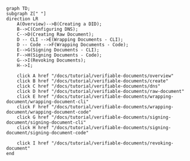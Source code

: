 ```mermaid
graph TD;
subgraph Z[" "]
direction LR
    A(Overview)-->B(Creating a DID);
    B-->C(Configuring DNS);
    C-->D(Creating Raw Document);
    D -- CLI -->E(Wrapping Documents - CLI);
    D -- Code -->F(Wrapping Documents - Code);
    E-->G(Signing Documents - CLI);
    F-->H(Signing Documents - Code);
    G-->I(Revoking Documents);
    H-->I;

    click A href "/docs/tutorial/verifiable-documents/overview"
    click B href "/docs/tutorial/verifiable-documents/create"
    click C href "/docs/tutorial/verifiable-documents/dns"
    click D href "/docs/tutorial/verifiable-documents/raw-document"
    click E href "/docs/tutorial/verifiable-documents/wrapping-document/wrapping-document-cli"
    click F href "/docs/tutorial/verifiable-documents/wrapping-document/wrapping-document-code"
    click G href "/docs/tutorial/verifiable-documents/signing-document/signing-document-cli"
    click H href "/docs/tutorial/verifiable-documents/signing-document/signing-document-code"

    click I href "/docs/tutorial/verifiable-documents/revoking-document"
end
```
